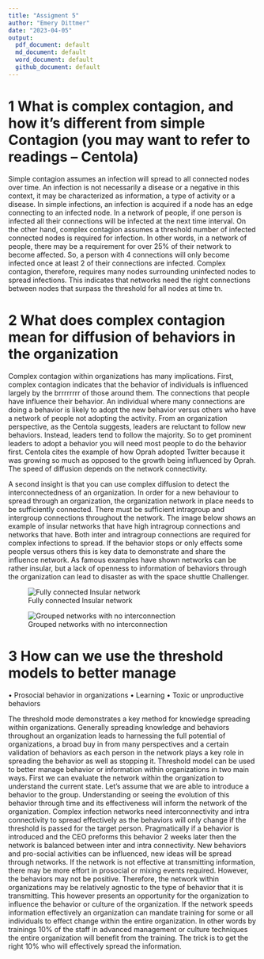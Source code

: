 ```yaml
---
title: "Assigment 5"
author: "Emery Dittmer"
date: "2023-04-05"
output:
  pdf_document: default
  md_document: default
  word_document: default
  github_document: default
---
```


# 1	What is complex contagion, and how it’s different from simple Contagion (you may want to refer to readings – Centola)

Simple contagion assumes an infection will spread to all connected nodes over time. An infection is not necessarily a disease or a negative in this context, it may be characterized as information, a type of activity or a disease. In simple infections, an infection is acquired if a node has an edge connecting to an infected node. In a network of people, if one person is infected all their connections will be infected at the next time interval.
On the other hand, complex contagion assumes a threshold number of infected connected nodes is required for infection.  In other words, in a network of people, there may be a requirement for over 25% of their network to become affected. So, a person with 4 connections will only become infected once at least 2 of their connections are infected. Complex contagion, therefore, requires many nodes surrounding uninfected nodes to spread infections. This indicates that networks need the right connections between nodes that surpass the threshold for all nodes at time tn.




# 2 What does complex contagion mean for diffusion of behaviors in the organization

Complex contagion within organizations has many implications. 
First, complex contagion indicates that the behavior of individuals is influenced largely by the brrrrrrrr of those around them. The connections that people have influence their behavior. An individual where many connections are doing a behavior is likely to adopt the new behavior versus others who have a network of people not adopting the activity. From an organization perspective, as the Centola suggests, leaders are reluctant to follow new behaviors. Instead, leaders tend to follow the majority. So to get prominent leaders to adopt a behavior you will need most people to do the behavior first. Centola cites the example of how Oprah adopted Twitter because it was growing so much as opposed to the growth being influenced by Oprah. The speed of diffusion depends on the network connectivity.

A second insight is that you can use complex diffusion to detect the interconnectedness of an organization. In order for a new behaviour to spread through an organization, the organization network in place needs to be sufficiently connected. There must be sufficient intragroup and intergroup connections throughout the network. The image below shows an example of insular networks that have high intragroup connections and networks that have. Both inter and intragroup connections are required for complex infections to spread. If the behavior stops or only effects some people versus others this is key data to demonstrate and share the influence network. As famous examples have shown networks can be rather insular, but a lack of openness to information of behaviors through the organization can lead to disaster as with the space shuttle Challenger.



![Fully connected Insular network](Fully-connected_mesh_network.png)

![Grouped networks with no interconnection](unnamed-chunk-152-1.png)


#
# 3	How can we use the threshold models to better manage
• Prosocial behavior in organizations
• Learning
• Toxic or unproductive behaviors


The threshold mode demonstrates a key method for knowledge spreading within organizations. Generally spreading knowledge and behaviors throughout an organization leads to harnessing the full potential of organizations, a broad buy in from many perspectives and a certain validation of behaviors as each person in the network plays a key role in spreading the behavior as well as stopping it. Threshold model can be used to better manage behavior or information within organizations in two main ways.
First we can evaluate the network within the organization to understand the current state. Let’s assume that we are able to introduce a behavior to the group. Understanding or seeing the evolution of this behavior through time and its effectiveness will inform the network of the organization. Complex infection networks need interconnectivity and intra connectivity to spread effectively as the behaviors will only change if the threshold is passed for the target person. Pragmatically if a behavior is introduced and the CEO preforms this behavior 2 weeks later then the network is balanced between inter and intra connectivity. New behaviors and pro-social activities can be influenced, new ideas will be spread through networks. If the network is not effective at transmitting information, there may be more effort in prosocial or mixing events required.
	However, the behaviors may not be positive. Therefore, the network within organizations may be relatively agnostic to the type of behavior that it is transmitting. This however presents an opportunity for the organization to influence the behavior or culture of the organization. If the network speeds information effectively an organization can mandate training for some or all individuals to effect change within the entire organization. In other words by trainings 10% of the staff in advanced management or culture techniques the entire organization will benefit from the training. The trick is to get the right 10% who will effectively spread the information.


